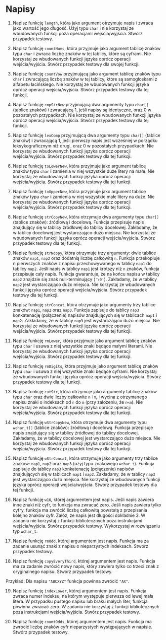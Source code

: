 # Napisy

1. Napisz funkcję `length`, która jako argument otrzymuje napis
i zwraca jako wartość jego długość. Użyj typu `char` i nie korzystaj ze wbudowanych funkcji poza operacjami wejścia/wyjścia. Stwórz przypadek testowy.

2. Napisz funkcję `countNums`, która przyjmuje jako argument tablicę znaków typu `char` i zwraca liczbę znaków w tej tablicy, które są cyframi. Nie korzystaj ze wbudowanych funkcji języka oprócz operacji wejścia/wyjścia. Stwórz przypadek testowy dla swojej funkcji.

3. Napisz funkcję `countVow` przyjmującą jako argument tablicę znaków typu `char` i zwracającą liczbę znaków w tej tablicy, które są samogłoskami z alfabetu łacińskiego. Nie korzystaj ze wbudowanych funkcji języka oprócz operacji wejścia/wyjścia. Stwórz przypadek testowy dla tej funkcji.

4. Napisz funkcję `cmpStrNew` przyjmującą dwa argumenty typu `char[]` (tablice znaków) i zwracającą 1, jeśli napisy są identyczne, oraz 0 w pozostałych przypadkach. Nie korzystaj ze wbudowanych funkcji języka oprócz operacji wejścia/wyjścia. Stwórz przypadek testowy dla tej funkcji.

5. Napisz funkcję `lexComp` przyjmującą dwa argumenty typu `char[]` (tablice znaków) i zwracającą 1, jeśli pierwszy napis jest wcześniej w porządku leksykograficznym niż drugi, oraz 0 w pozostałych przypadkach. Nie korzystaj ze wbudowanych funkcji języka oprócz operacji wejścia/wyjścia. Stwórz przypadek testowy dla tej funkcji.

6. Napisz funkcję `toLowerNew`, która przyjmuje jako argument tablicę znaków typu `char` i zamienia w niej wszystkie duże litery na małe. Nie korzystaj ze wbudowanych funkcji języka oprócz operacji wejścia/wyjścia. Stwórz przypadek testowy dla tej funkcji.

7. Napisz funkcję `toUpperNew`, która przyjmuje jako argument tablicę znaków typu `char` i zamienia w niej wszystkie małe litery na duże. Nie korzystaj ze wbudowanych funkcji języka oprócz operacji wejścia/wyjścia. Stwórz przypadek testowy dla tej funkcji.

8. Napisz funkcję `strCopyNew`, która otrzymuje dwa argumenty typu `char[]` (tablice znaków): źródłową i docelową. Funkcja przepisuje napis znajdujący się w tablicy źródłowej do tablicy docelowej. Zakładamy, że w tablicy docelowej jest wystarczająco dużo miejsca. Nie korzystaj ze wbudowanych funkcji języka oprócz operacji wejścia/wyjścia. Stwórz przypadek testowy dla tej funkcji.

9. Napisz funkcję `strNcopy`, która otrzymuje trzy argumenty: dwie tablice znaków `nap1`, `nap2` oraz dodatnią liczbę całkowitą `n`. Funkcja przekopiuje n pierwszych znaków z napisu przechowywanego w tablicy `nap1` do tablicy `nap2`. Jeśli napis w tablicy `nap1` jest krótszy niż `n` znaków, funkcja przepisuje cały napis. Funkcja gwarantuje, że na końcu napisu w tablicy `nap2` znajdzie się znak null-terminujący (`'\0'`). Zakładamy, że w tablicy `nap2` jest wystarczająco dużo miejsca. Nie korzystaj ze wbudowanych funkcji języka oprócz operacji wejścia/wyjścia. Stwórz przypadek testowy dla tej funkcji.

10. Napisz funkcję `strConcat`, która otrzymuje jako argumenty trzy tablice znaków: `nap1`, `nap2` oraz `nap3`. Funkcja zapisuje do tablicy `nap3` konkatenację (połączenie) napisów znajdujących się w tablicach `nap1` i `nap2`. Zakładamy, że w tablicy `nap3` jest wystarczająco dużo miejsca. Nie korzystaj ze wbudowanych funkcji języka oprócz operacji wejścia/wyjścia. Stwórz przypadek testowy dla tej funkcji.

11. Napisz funkcję `rmLower`, która przyjmuje jako argument tablicę znaków typu `char` i usuwa z niej wszystkie znaki będące małymi literami. Nie korzystaj ze wbudowanych funkcji języka oprócz operacji wejścia/wyjścia. Stwórz przypadek testowy dla tej funkcji.

12. Napisz funkcję `rmDigits`, która przyjmuje jako argument tablicę znaków typu `char` i usuwa z niej wszystkie znaki będące cyframi. Nie korzystaj ze wbudowanych funkcji języka oprócz operacji wejścia/wyjścia. Stwórz przypadek testowy dla tej funkcji.

13. Napisz funkcję `cutStr`, która otrzymuje jako argumenty tablicę znaków typu `char` oraz dwie liczby całkowite `n` i `m`, i wycina z otrzymanego napisu znaki o indeksach od `n` do `m` (przy założeniu, że `n<m`). Nie korzystaj ze wbudowanych funkcji języka oprócz operacji wejścia/wyjścia. Stwórz przypadek testowy dla tej funkcji.

14. Napisz funkcję `wStrCopyNew`, która otrzymuje dwa argumenty typu `wchar_t[]` (tablice znaków): źródłową i docelową. Funkcja przepisuje napis znajdujący się w tablicy źródłowej do tablicy docelowej. Zakładamy, że w tablicy docelowej jest wystarczająco dużo miejsca. Nie korzystaj ze wbudowanych funkcji języka oprócz operacji wejścia/wyjścia. Stwórz przypadek testowy dla tej funkcji.

15. Napisz funkcję `wStrConcat`, która otrzymuje jako argumenty trzy tablice znaków: `nap1`, `nap2` oraz `nap3` (użyj typu znakowego `wchar_t`). Funkcja zapisuje do tablicy `nap3` konkatenację (połączenie) napisów znajdujących się w tablicach `nap1` i `nap2`. Zakładamy, że w tablicy `nap3` jest wystarczająco dużo miejsca. Nie korzystaj ze wbudowanych funkcji języka oprócz operacji wejścia/wyjścia. Stwórz przypadek testowy dla tej funkcji.


16. Napisz funkcję `w16`, której argumentem jest napis. Jeśli napis zawiera inne znaki niż cyfr, to funkcja ma zwracać zero. Jeśli napis zawiera tylko cyfry, funkcja ma zwrócić liczbę całkowitą powstałą z przepisania kolejno znaków cyfr. Załóż, że napis jest długości dokładnie 3. W zadaniu nie korzystaj z funkcji bibliotecznych poza instrukcjami wejścia/wyjścia. Stwórz przypadek testowy. Wykorzystaj w rozwiązaniu typ `wchar_t`.

17. Napisz funkcję `rmOdd`, której argumentem jest napis. Funkcja ma za zadanie usunąć znaki z napisu o nieparzystych indeksach. Stwórz przypadek testowy.

18. Napisz funkcję `copyEveryThird`, której argumentem jest napis. Funkcja ma za zadanie zwrócić nowy napis, który zawiera tylko co trzeci znak z oryginalnego napisu. Stwórz przypadek testowy.

Przykład: Dla napisu `"ABCXYZ"` funkcja powinna zwrócić `"AX"`.

19. Napisz funkcję `indexLower`, której argumentem jest napis. Funkcja zwraca numer indeksu, na którym występuje pierwsza od lewej mała litera. W przypadku pustego napisu lub braku małych liter, funkcja powinna zwracać zero. W zadaniu nie korzystaj z funkcji bibliotecznych poza instrukcjami wejścia/wyjścia. Stwórz przypadek testowy.

20. Napisz funkcję `countOdds`, której argumentem jest napis. Funkcja ma zwrócić liczbę znaków cyfr nieparzystych występujących w napisie. Stwórz przypadek testowy.
